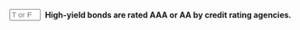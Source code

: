 ::: {.question-block}

<form onsubmit="event.preventDefault(); checkAnswerBox('module6_tf_q37','F')" style="display: flex; align-items: center; gap: 8px;">
<input type="text" id="module6_tf_q37" name="module6_tf_q37" maxlength="1" placeholder="T or F" style="width: 55px;" data-correct-answer="F" /> 
<label for="module6_tf_q37"><strong>High-yield bonds are rated AAA or AA by credit rating agencies.</strong></label>
</form>

<div id="feedback-module6_tf_q37" class="feedback" data-status="" style="display:none;">
This is FALSE. High-yield bonds are rated below investment grade, typically below BBB-.
</div>

:::
